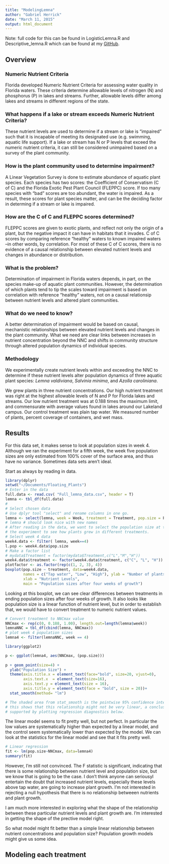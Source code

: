 ```yaml
---
title: "ModelingLemna"
author: "Gabriel Herrick"
date: "March 11, 2015"
output: html_document
---
```


Note: full code for this can be found in LogisticLemna.R and Descriptive_lemna.R
which can be found at my [GitHub](https://github.com/gabrielherrick/Floating_Plants). 


## Overview

### Numeric Nutrient Criteria
Florida developed Numeric Nutrient Criteria for assessing water quality in Florida waters. These criteria determine allowable levels of nitrogen (N) and phosphorus (P) in lakes and streams. Further, allowable levels differ among lakes and streams in different regions of the state. 

### What happens if a lake or stream exceeds Numeric Nutrient Criteria?

These nutrient levels are used to determine if a stream or lake is "impaired" such that it is incapable of meeting its designated use (e.g. swimming, aquatic life support). If a lake or stream has N or P levels that exceed the numeric nutrient criteria, it can still be considered unimpaired based on a survey of the plant community. 

### How is the plant community used to determine impairment? 

A Linear Vegetation Survey is done to estimate abundance of aquatic plant species. Each species has two scores: the Coefficient of Conservatism (C of C) and the Florida Exotic Pest Plant Council (FLEPPC) score. If too many species with "bad" scores are too abundant, the water is impaired. As a result, these scores for plant species matter, and can be the deciding factor in determing if a stream or lake is impaired. 

### How are the C of C and FLEPPC scores determined? 
FLEPPC scores are given to exotic plants, and reflect not only the origin of a plant, but the negative impact it can have in habitats that it invades. C of C scores by comparing reference "healthy" waters to known impaired waters --in other words, by correlation. For most of these C of C scores, there is no evidence of a causal relationship between elevated nutrient levels and changes in abundance or distribution. 

### What is the problem? 

Determination of impairment in Florida waters depends, in part, on the species make-up of aquatic plant communities. However, the determination of which plants tend to tip the scales toward impairment is based on correlation with reference "healthy" waters, not on a causal relationsip between nutrient levels and altered plant communities. 

### What do we need to know? 

A better determination of impairment would be based on causal, mechanistic relationships between elevated nutrient levels and changes in the plant community. What we need are clear links between increases in nutrient concentration beyond the NNC and shifts in community structure through altered population dynamics of individual species. 

### Methodology

We experimentally create nutrient levels within and exceeding the NNC to determine if these nutrient levels alter population dynamics of three aquatic plant species: *Lemna valdiviana*, *Salvinia minima*, and *Azolla caroliniana*. 

We grew plants in three nutrient concentrations. Our high nutrient treatment was right at the highest allowable levels of N and P for Florida lakes and streams. Our low nutrient treatment was at 0.188 times the maximum limit, and commensurate with average values found in lakes around our Lakeland campus. Our control treatment was plain tap water. We measured number of plants, percent coverage of containers, and wet mass. 



## Results

For this data set, it makes sense to look at population sizes in week 4. Although we ran the experiment for a fifth week, the week five population sizes are only estimated from 100% cover of the surface area, and thus have no variance. Sometimes data sets aren't ideal.

Start as always by reading in data. 

```r
library(dplyr)
setwd("~/Documents/Floating_Plants")
# Enter in the data
full.data <- read.csv( "Full_lemna_data.csv", header = T)
lemna <- tbl_df(full.data)
#
# Select chosen data
# Use dplyr tool "select" and rename columns in one go. 
lemna <- select(lemna, week = Week, treatment = Treatment, pop.size = Pop.size)
# lemna # should look nice with new names
# After reading in the data, we want to select the population size at the end of 
# the experiment to see how plants grew in different treatments.
# Select week 4 data
week4.data <- filter( lemna, week==4)
l.pop <- week4.data$pop.size
# Make a factor list
# mydata$Treatment = factor(mydata$Treatment,c("L","M","H"))
week4.data$treatment <- factor(week4.data$treatment, c("C", "L", "H"))
plotfactor <- as.factor(rep(c(1, 2, 3), 4))
boxplot(pop.size ~ treatment, data=week4.data, 
        names = c("Tap water", "Low", "High"), ylab = "Number of plants", 
        xlab = "Nutrient Levels", 
        main = "Population sizes after four weeks of growth")

```

Looking at this boxplot, we can see clear differences between treatments in ending population sizes after four weeks of growth. It also looks like population size is a linear function of nutrient level, but in order to establish that, we would have to convert treatment to numeric nutrient values. 

```r
# Convert treatment to NNCmax value
NNCmax <- rep(c(0, 0.188, 1.00), length.out=length(lemna$week))
lemnaNNC = tbl_df(cbind(lemna, NNCmax))
# plot week 4 population sizes
lemna4 <- filter(lemnaNNC, week == 4)

library(ggplot2)

p <- ggplot(lemna4, aes(NNCmax, (pop.size)))
            
p + geom_point(size=4) +
  ylab("Population Size") +
  theme(axis.title.x = element_text(face="bold", size=20, vjust=0),
        axis.text.x  = element_text(size=16), 
        axis.text.y = element_text(size = 16),
        axis.title.y = element_text(face = "bold", size = 20))+
  stat_smooth(method= "lm")

# The shaded area from stat_smooth is the pointwise 95% confidence interval
# this shows that this relationship might not be very linear, a conclusion further
# supported by plotting regression diagnostics below. 
```

The linear model seems to fit pretty well, but not perfect. In particular the low values are systematically higher than expected by a linear model, and the control seem systematically lower than expected by the model. We can look at the statistics for the linear model and see that it fits pretty well.  


```r
# Linear regression
fit <- lm(pop.size~NNCmax, data=lemna4)
summary(fit)
```
However, I'm still not convinced. The F statistic is significant, indicating that there is some relationship between nutrient level and population size, but we know that is going to be the case. I don't think anyone can seriousyl entertain the doubt that increased nutrient levels, especially these levels above tap water, are going to increase plant growth. I'm not interested in rejecting a null hypothesis that there is no relationship betweeen nutrients and plant growth. 

I am much more interested in exploring what the shape of the relationship between these particular nutrient levels and plant growth are. I'm interested in getting the shape of the prective model right. 

So what model might fit better than a simple linear relationship between nutrient concentrations and population size? Population growth models might give us some idea. 




## Modeling each treatment

